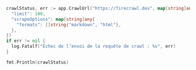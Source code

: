 ```go Go
crawlStatus, err := app.CrawlUrl("https://firecrawl.dev", map[string]any{
  "limit": 100,
  "scrapeOptions": map[string]any{
    "formats": []string{"markdown", "html"},
  },
})
if err != nil {
  log.Fatalf("Échec de l’envoi de la requête de crawl : %v", err)
}

fmt.Println(crawlStatus) 
```
